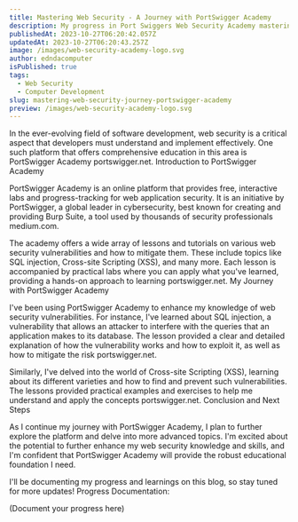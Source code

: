 ```yaml
---
title: Mastering Web Security - A Journey with PortSwigger Academy
description: My progress in Port Swiggers Web Security Academy mastering Burp Suite and gaining familarity with web security concepts.
publishedAt: 2023-10-27T06:20:42.057Z
updatedAt: 2023-10-27T06:20:43.257Z
image: /images/web-security-academy-logo.svg
author: edndacomputer
isPublished: true
tags:
  - Web Security
  - Computer Development
slug: mastering-web-security-journey-portswigger-academy
preview: /images/web-security-academy-logo.svg
---
```

In the ever-evolving field of software development, web security is a critical aspect that developers must understand and implement effectively. One such platform that offers comprehensive education in this area is PortSwigger Academy portswigger.net.
Introduction to PortSwigger Academy

PortSwigger Academy is an online platform that provides free, interactive labs and progress-tracking for web application security. It is an initiative by PortSwigger, a global leader in cybersecurity, best known for creating and providing Burp Suite, a tool used by thousands of security professionals medium.com.

The academy offers a wide array of lessons and tutorials on various web security vulnerabilities and how to mitigate them. These include topics like SQL injection, Cross-site Scripting (XSS), and many more. Each lesson is accompanied by practical labs where you can apply what you've learned, providing a hands-on approach to learning portswigger.net.
My Journey with PortSwigger Academy

I've been using PortSwigger Academy to enhance my knowledge of web security vulnerabilities. For instance, I've learned about SQL injection, a vulnerability that allows an attacker to interfere with the queries that an application makes to its database. The lesson provided a clear and detailed explanation of how the vulnerability works and how to exploit it, as well as how to mitigate the risk portswigger.net.

Similarly, I've delved into the world of Cross-site Scripting (XSS), learning about its different varieties and how to find and prevent such vulnerabilities. The lessons provided practical examples and exercises to help me understand and apply the concepts portswigger.net.
Conclusion and Next Steps

As I continue my journey with PortSwigger Academy, I plan to further explore the platform and delve into more advanced topics. I'm excited about the potential to further enhance my web security knowledge and skills, and I'm confident that PortSwigger Academy will provide the robust educational foundation I need.

I'll be documenting my progress and learnings on this blog, so stay tuned for more updates!
Progress Documentation:

(Document your progress here)